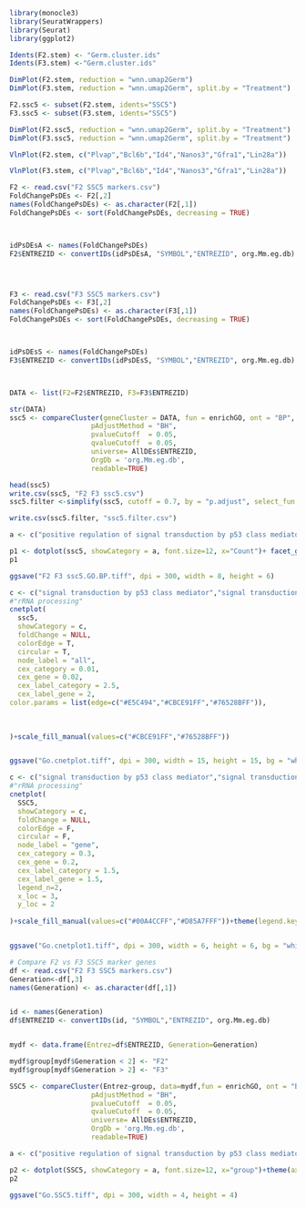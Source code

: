

```r
library(monocle3)
library(SeuratWrappers)
library(Seurat)
library(ggplot2)
```



```r
Idents(F2.stem) <- "Germ.cluster.ids"
Idents(F3.stem) <-"Germ.cluster.ids"
```

```r
DimPlot(F2.stem, reduction = "wnn.umap2Germ")
DimPlot(F3.stem, reduction = "wnn.umap2Germ", split.by = "Treatment")
```

```r
F2.ssc5 <- subset(F2.stem, idents="SSC5")
F3.ssc5 <- subset(F3.stem, idents="SSC5")
```


```r
DimPlot(F2.ssc5, reduction = "wnn.umap2Germ", split.by = "Treatment")
DimPlot(F3.ssc5, reduction = "wnn.umap2Germ", split.by = "Treatment")
```

```r
VlnPlot(F2.stem, c("Plvap","Bcl6b","Id4","Nanos3","Gfra1","Lin28a"))
```

```r
VlnPlot(F3.stem, c("Plvap","Bcl6b","Id4","Nanos3","Gfra1","Lin28a"))
```



```r
F2 <- read.csv("F2 SSC5 markers.csv")  
FoldChangePsDEs <- F2[,2]
names(FoldChangePsDEs) <- as.character(F2[,1])
FoldChangePsDEs <- sort(FoldChangePsDEs, decreasing = TRUE)



idPsDEsA <- names(FoldChangePsDEs)
F2$ENTREZID <- convertIDs(idPsDEsA, "SYMBOL","ENTREZID", org.Mm.eg.db)




F3 <- read.csv("F3 SSC5 markers.csv")  
FoldChangePsDEs <- F3[,2]
names(FoldChangePsDEs) <- as.character(F3[,1])
FoldChangePsDEs <- sort(FoldChangePsDEs, decreasing = TRUE)



idPsDEsS <- names(FoldChangePsDEs)
F3$ENTREZID <- convertIDs(idPsDEsS, "SYMBOL","ENTREZID", org.Mm.eg.db)



DATA <- list(F2=F2$ENTREZID, F3=F3$ENTREZID)

```


```r
str(DATA)
ssc5 <- compareCluster(geneCluster = DATA, fun = enrichGO, ont = "BP",
                    pAdjustMethod = "BH",
                    pvalueCutoff  = 0.05,
                    qvalueCutoff  = 0.05,
                    universe= AllDEs$ENTREZID,
                    OrgDb = 'org.Mm.eg.db',
                    readable=TRUE)

head(ssc5) 
write.csv(ssc5, "F2 F3 ssc5.csv")
ssc5.filter <-simplify(ssc5, cutoff = 0.7, by = "p.adjust", select_fun = min)

write.csv(ssc5.filter, "ssc5.filter.csv")
```

```r
a <- c("positive regulation of signal transduction by p53 class mediator","ribosome biogenesis","signal transduction by p53 class mediator","cytoplasmic translation","cell cycle phase transition","rRNA processing","signal transduction in response to DNA damage")

p1 <- dotplot(ssc5, showCategory = a, font.size=12, x="Count")+ facet_grid(~Cluster)+theme(axis.title = element_text(size=8))+theme(axis.text = element_text(color="black", size=8))+theme(legend.title = element_text(size=8)+theme(legend.text = element_text(size = 8)))+theme(legend.key.width = unit(0.2,"cm"))+theme(legend.key.height = unit(0.3,"cm"))+theme(legend.text = element_text(size = 6))+theme(legend.title = element_text(size = 6))+xlab("Gene Counts")+theme(plot.title = element_text(size=10,face = "bold"))+theme(axis.title = element_text(size = 8))+theme(axis.text.x = element_text(angle = 30, size=6))
p1

ggsave("F2 F3 ssc5.GO.BP.tiff", dpi = 300, width = 8, height = 6)
```
```r
c <- c("signal transduction by p53 class mediator","signal transduction in response to DNA damage","ribosome biogenesis")
#"rRNA processing"
cnetplot(
  ssc5,
  showCategory = c,
  foldChange = NULL,
  colorEdge = T,
  circular = T,
  node_label = "all",
  cex_category = 0.01,
  cex_gene = 0.02,
  cex_label_category = 2.5,
  cex_label_gene = 2,
color.params = list(edge=c("#E5C494","#CBCE91FF","#76528BFF")),
  
  
 
)+scale_fill_manual(values=c("#CBCE91FF","#76528BFF"))


ggsave("Go.cnetplot.tiff", dpi = 300, width = 15, height = 15, bg = "white")
```

```r
c <- c("signal transduction by p53 class mediator","signal transduction in response to DNA damage")
#"rRNA processing"
cnetplot(
  SSC5,
  showCategory = c,
  foldChange = NULL,
  colorEdge = F,
  circular = F,
  node_label = "gene",
  cex_category = 0.3,
  cex_gene = 0.2,
  cex_label_category = 1.5,
  cex_label_gene = 1.5,
  legend_n=2,
  x_loc = 3,
  y_loc = 2
 
)+scale_fill_manual(values=c("#00A4CCFF","#D85A7FFF"))+theme(legend.key.width = unit(0.5,"cm"))+theme(legend.key.height = unit(0.5,"cm"))+theme(legend.text = element_text(size = 10))


ggsave("Go.cnetplot1.tiff", dpi = 300, width = 6, height = 6, bg = "white")
```



```r
# Compare F2 vs F3 SSC5 marker genes
df <- read.csv("F2 F3 SSC5 markers.csv")  
Generation<-df[,3]
names(Generation) <- as.character(df[,1])


id <- names(Generation)
df$ENTREZID <- convertIDs(id, "SYMBOL","ENTREZID", org.Mm.eg.db)


mydf <- data.frame(Entrez=df$ENTREZID, Generation=Generation)

mydf$group[mydf$Generation < 2] <- "F2" 
mydf$group[mydf$Generation > 2] <- "F3"
```

```r
SSC5 <- compareCluster(Entrez~group, data=mydf,fun = enrichGO, ont = "BP",
                    pAdjustMethod = "BH",
                    pvalueCutoff  = 0.05,
                    qvalueCutoff  = 0.05,
                    universe= AllDEs$ENTREZID,
                    OrgDb = 'org.Mm.eg.db',
                    readable=TRUE)

```

```r
a <- c("positive regulation of signal transduction by p53 class mediator","ribosome biogenesis","signal transduction by p53 class mediator","cytoplasmic translation","cell cycle phase transition","rRNA processing","signal transduction in response to DNA damage")

p2 <- dotplot(SSC5, showCategory = a, font.size=12, x="group")+theme(axis.title = element_text(size=12))+theme(axis.text.x = element_text(color="black", size=12,angle = 0, vjust = 0.5, hjust= ))+theme(legend.title = element_text(size=8)+theme(legend.text = element_text(size = 8)))+theme(legend.key.width = unit(0.2,"cm"))+theme(legend.key.height = unit(0.3,"cm"))+theme(legend.text = element_text(size = 8))+theme(legend.title = element_text(size = 8))+xlab("")+theme(plot.title = element_text(size=10,face = "bold"))+theme(axis.title = element_text(size = 12))+scale_x_discrete(labels=c('F2', 'F3'))
p2

ggsave("Go.SSC5.tiff", dpi = 300, width = 4, height = 4)
```

